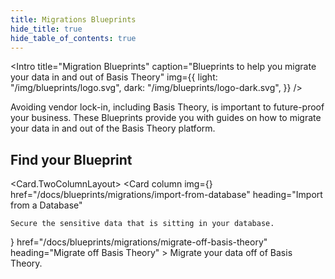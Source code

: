 ```yaml
---
title: Migrations Blueprints
hide_title: true
hide_table_of_contents: true
---
```



<Intro
  title="Migration Blueprints"
  caption="Blueprints to help you migrate your data in and out of Basis Theory"
  img={{
    light: "/img/blueprints/logo.svg",
    dark: "/img/blueprints/logo-dark.svg",
  }}
/>

Avoiding vendor lock-in, including Basis Theory, is important to future-proof your business. These Blueprints provide you with guides on how to migrate your data in and out of the Basis Theory platform.

## Find your Blueprint

<Card.TwoColumnLayout>
  <Card
    column
    img={<MigrationIcon />}
    href="/docs/blueprints/migrations/import-from-database"
    heading="Import from a Database"
  >
    Secure the sensitive data that is sitting in your database.
  </Card>
  <Card
    column
    img={<MigrationIcon />}
    href="/docs/blueprints/migrations/migrate-off-basis-theory"
    heading="Migrate off Basis Theory"
  >
    Migrate your data off of Basis Theory.
  </Card>
</Card.TwoColumnLayout>
